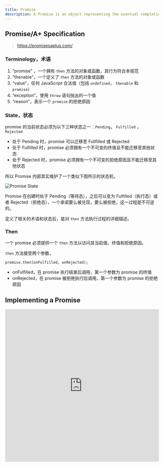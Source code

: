 ```yaml
---
title: Promise
description: A Promise is an object representing the eventual completion or failure of an asynchronous operation.
---
```


## Promise/A+ Specification

> https://promisesaplus.com/

### Terminology，术语

1. “promise” ，一个拥有 `then` 方法的对象或函数，其行为符合本规范
2. “thenable”，一个定义了 `then` 方法的对象或函数
3. “value”，任何 JavaScript 合法值（包括 `undefined`， `thenable` 和 `promise`）
4. “exception”，使用 `throw` 语句抛出的一个值
5. “reason”，表示一个 `promise` 的拒绝原因

### State，状态

promise 的当前状态必须为以下三种状态之一：`Pending`， `Fulfilled` ， `Rejected`

-   处于 Pending 时，promise 可以迁移至 Fullfilled 或 Rejected
-   处于 Fulfilled 时，promise 必须拥有一个不可变的终值且不能迁移至其他状态
-   处于 Rejected 时，promise 必须拥有一个不可变的拒绝原因且不能迁移至其他状态

所以 Promise 内部其实维护了一个类似下图所示的状态机，

![Promise State](/promise-state.png)

Promise 在创建时处于 Pending（等待态），之后可以变为 Fulfilled（执行态）或者 Rejected（拒绝态），一个承诺要么被兑现，要么被拒绝，这一过程是不可逆的。

定义了相关的术语和状态后，是对 `then` 方法执行过程的详细描述。

### Then

一个 promise 必须提供一个 `then` 方法以访问其当前值、终值和拒绝原因。

`then` 方法接受两个参数，

```
promise.then(onFulfilled, onRejected);
```

-   onFulfilled，在 promise 执行结束后调用，第一个参数为 promise 的终值
-   onRejected，在 promise 被拒绝执行后调用，第一个参数为 promise 的拒绝原因

## Implementing a Promise

<iframe
	src="https://codesandbox.io/embed/g3kx4n?view=editor&module=%2Fsrc%2Findex.mjs&hidenavigation=1"
	style="width:100%; height: 500px; border:0; border-radius: 4px; overflow:hidden;"
	title="Promise"
	allow="accelerometer; ambient-light-sensor; camera; encrypted-media; geolocation; gyroscope; hid; microphone; midi; payment; usb; vr; xr-spatial-tracking"
	sandbox="allow-forms allow-modals allow-popups allow-presentation allow-same-origin allow-scripts"
/>

## Event Loop

> https://stackoverflow.com/a/55783876

-   MutationObserver is a microtask.
-   postMessage->onmessage is a macrotask.
-   setTimeout is a macrotask.
-   Promise.resolve().then is a microtask, but its constructor is synchronous.
-   requestAnimationFrame 用于在下一次重绘之前执行动画或者视觉更新的回调，通常被视作宏任务，但具有自己的队列和执行时机，更准确地说，它是一种帧任务（Frame Task）。
-   I/O (如 AJAX 请求)
-   UI rendering 通常在宏任务执行完毕后进行，不直接对应于某个具体的API，但可以视为浏览器的宏任务的一部分。
-   MessageChannel is a macrotask.
-   process.nextTick 仅在 Node.js 中存在，作为微任务处理，用于在当前操作结束后立即执行函数。

**总结**：

-   **微任务（Microtask）**：包括 Promise 回调、MutationObserver 的回调、`process.nextTick`（Node.js 环境）。微任务的执行时机是在当前宏任务执行完毕后立即执行。

-   **宏任务（Macrotask）**：包括 `setTimeout`、`setInterval`、I/O、UI 渲染、`setImmediate`（Node.js）、`requestAnimationFrame`、`MessageChannel`。浏览器会在每个宏任务执行完毕后，检查并执行所有排队的微任务，然后再继续下一个宏任务。

-   **事件循环（Event Loop）**：JavaScript 的执行机制，用于协调事件、用户交互、脚本、渲染、网络等的处理。事件循环确保了微任务和宏任务的有序执行。

-   **`requestIdleCallback`**：另一个异步 API，用于在浏览器空闲时期执行低优先级的任务，它的执行时机不固定，依赖于浏览器的空闲时间，可以视为一种特殊的宏任务。
